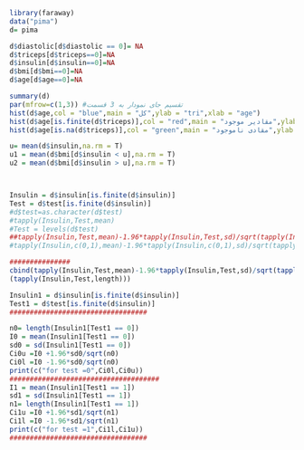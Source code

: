 ```{r تمرین1, message=TRUE, warning=TRUE, paged.print=TRUE}
library(faraway)
data("pima")
d= pima

d$diastolic[d$diastolic == 0]= NA
d$triceps[d$triceps==0]=NA
d$insulin[d$insulin==0]=NA
d$bmi[d$bmi==0]=NA
d$age[d$age==0]=NA

summary(d)
par(mfrow=c(1,3)) #تقسیم جای نمودار به 3 قسمت
hist(d$age,col = "blue",main = "کل",ylab = "tri",xlab = "age")
hist(d$age[is.finite(d$triceps)],col = "red",main = "مقادیر موجود",ylab = "tri",xlab = "age")
hist(d$age[is.na(d$triceps)],col = "green",main = "مقادی ناموجود",ylab = "tri",xlab = "age")


```

```{r تمرین2, message=TRUE, warning=TRUE, paged.print=TRUE}
u= mean(d$insulin,na.rm = T)
u1 = mean(d$bmi[d$insulin < u],na.rm = T)
u2 = mean(d$bmi[d$insulin > u],na.rm = T)




```


```{r تمرین3, message=TRUE, warning=TRUE, paged.print=TRUE}
Insulin = d$insulin[is.finite(d$insulin)]
Test = d$test[is.finite(d$insulin)]
#d$test=as.character(d$test)
#tapply(Insulin,Test,mean)
#Test = levels(d$test)
##tapply(Insulin,Test,mean)-1.96*tapply(Insulin,Test,sd)/sqrt(tapply(Insulin,Test,length))
#tapply(Insulin,c(0,1),mean)-1.96*tapply(Insulin,c(0,1),sd)/sqrt(tapply(Insulin,c(0,1),length))

###############
cbind(tapply(Insulin,Test,mean)-1.96*tapply(Insulin,Test,sd)/sqrt(tapply(Insulin,Test,length)),tapply(Insulin,Test,mean)+1.96*tapply(Insulin,Test,sd)/sqrt
(tapply(Insulin,Test,length)))
```


```{r تمرین3 روش2, message=TRUE, warning=TRUE, paged.print=TRUE}
Insulin1 = d$insulin[is.finite(d$insulin)]
Test1 = d$test[is.finite(d$insulin)]
##################################

n0= length(Insulin1[Test1 == 0])
I0 = mean(Insulin1[Test1 == 0])
sd0 = sd(Insulin1[Test1 == 0])
Ci0u =I0 +1.96*sd0/sqrt(n0)
Ci0l =I0 -1.96*sd0/sqrt(n0)
print(c("for test =0",Ci0l,Ci0u))
#####################################
I1 = mean(Insulin1[Test1 == 1])
sd1 = sd(Insulin1[Test1 == 1])
n1= length(Insulin1[Test1 == 1])
Ci1u =I0 +1.96*sd1/sqrt(n1)
Ci1l =I0 -1.96*sd1/sqrt(n1)
print(c("for test =1",Ci1l,Ci1u))
##################################

                                                         
```

